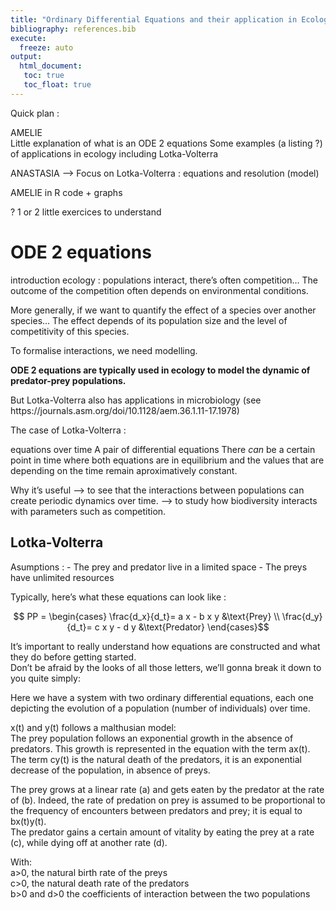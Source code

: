 ```yaml
---
title: "Ordinary Differential Equations and their application in Ecology"
bibliography: references.bib
execute: 
  freeze: auto
output: 
  html_document:
   toc: true
   toc_float: true
---
```



Quick plan :
  
AMELIE  
Little explanation of what is an ODE 2 equations
Some examples (a listing ?) of applications in ecology
including Lotka-Volterra

ANASTASIA
--> Focus on Lotka-Volterra : equations and resolution (model)

AMELIE
in R code + graphs

?
1 or 2 little exercices to understand



# ODE 2 equations


introduction ecology : populations interact, there's often competition...
The outcome of the competition often depends on environmental conditions.

More generally, if we want to quantify the effect of a species over another species... The effect depends of its population size and the level of competitivity of this species.


To formalise interactions, we need modelling.

**ODE 2 equations are typically used in ecology to model the dynamic of predator-prey populations.**

But Lotka-Volterra also has applications in microbiology (see https://journals.asm.org/doi/10.1128/aem.36.1.11-17.1978)




The case of Lotka-Volterra :

equations over time
A pair of differential equations
There *can* be a certain point in time where both equations are in equilibrium and the values that are depending on the time remain aproximatively constant.

Why it's useful --> to see that the interactions between populations can create periodic dynamics over time.
                --> to study how biodiversity interacts with parameters such as competition.




## Lotka-Volterra

Asumptions :
- The prey and predator live in a limited space
- The preys have unlimited resources


Typically, here's what these equations can look like :

$$ PP = \begin{cases} \frac{d_x}{d_t}= a x - b x y &\text{Prey} \\ \frac{d_y}{d_t}= c x y - d y &\text{Predator} \end{cases}$$

It's important to really understand how equations are constructed and what they do before getting started.  
Don't be afraid by the looks of all those letters, we'll gonna break it down to you quite simply:  

Here we have a system with two ordinary differential equations, each one depicting the evolution of a population (number of individuals) over time.  

x(t) and y(t) follows a malthusian model:  
The prey population follows an exponential growth in the absence of predators. This growth is represented in the equation with the term ax(t).  
The term cy(t) is the natural death of the predators, it is an exponential decrease of the population, in absence of preys.  

The prey grows at a linear rate (a) and gets eaten by the predator at the rate of (b). Indeed, the rate of predation on prey is assumed to be proportional to the frequency of encounters between predators and prey; it is equal to bx(t)y(t).  
The predator gains a certain amount of vitality by eating the prey at a rate (c), while dying off at another rate (d).  

With:  
a>0, the natural birth rate of the preys  
c>0, the natural death rate of the predators  
b>0 and d>0 the coefficients of interaction between the two populations  







